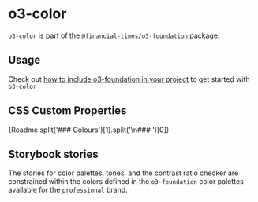 
<Meta title="Core/Professional/o3-foundation/o3-color/Readme" />

# o3-color

`o3-color` is part of the `@financial-times/o3-foundation` package.

## Usage

Check out [how to include o3-foundation in your project](?path=/docs/core-professional-o3-foundation-readme--jsx-documentation#usage) to get started with `o3-color`

## CSS Custom Properties

<Markdown>{Readme.split('### Colours')[1].split('\n### ')[0]}</Markdown>

## Storybook stories

The stories for color palettes, tones, and the contrast ratio checker are constrained within the colors defined in the `o3‑foundation` color palettes available for the `professional` brand.
